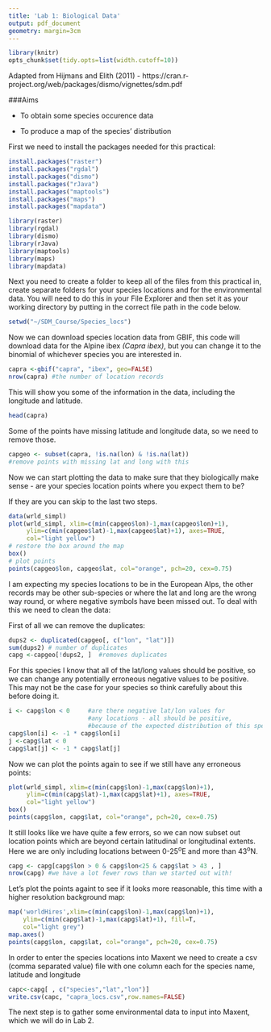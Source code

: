 ```yaml
---
title: 'Lab 1: Biological Data'
output: pdf_document
geometry: margin=3cm
---
```


```r
library(knitr)
opts_chunk$set(tidy.opts=list(width.cutoff=10))
```

Adapted from Hijmans and Elith (2011) - https://cran.r-project.org/web/packages/dismo/vignettes/sdm.pdf

###Aims


* To obtain some species occurence data

* To produce a map of the species' distribution

First we need to install the packages needed for this practical:

```r
install.packages("raster")
install.packages("rgdal")
install.packages("dismo")
install.packages("rJava")
install.packages("maptools")
install.packages("maps")
install.packages("mapdata")
```

```r
library(raster)
library(rgdal)
library(dismo)
library(rJava)
library(maptools)
library(maps)    
library(mapdata) 
```

Next you need to create a folder to keep all of the files from this practical in, create separate folders for your species locations and for the environmental data. You will need to do this in your File Explorer and then set it as your working directory by putting in the correct file path in the code below. 

```r
setwd("~/SDM_Course/Species_locs")
```


Now we can download species location data from GBIF, this code will download data for the Alpine ibex _(Capra ibex)_, but you can change it to the binomial of whichever species you are interested in.


```r
capra <-gbif("capra", "ibex", geo=FALSE)
nrow(capra) #the number of location records
```


This will show you some of the information in the data, including the longitude and latitude. 


```r
head(capra)
```

Some of the points have missing latitude and longitude data, so we need to remove those.


```r
capgeo <- subset(capra, !is.na(lon) & !is.na(lat)) 
#remove points with missing lat and long with this
```


Now we can start plotting the data to make sure that they biologically make sense - are your species location points where you expect them to be?

If they are you can skip to the last two steps.


```r
data(wrld_simpl)
plot(wrld_simpl, xlim=c(min(capgeo$lon)-1,max(capgeo$lon)+1), 
     ylim=c(min(capgeo$lat)-1,max(capgeo$lat)+1), axes=TRUE, 
     col="light yellow")
# restore the box around the map
box()
# plot points
points(capgeo$lon, capgeo$lat, col="orange", pch=20, cex=0.75)
```

I am expecting my species locations to be in the European Alps, the other records may be other sub-species or where the lat and long are the wrong way round, or where negative symbols have been missed out. To deal with this we need to clean the data:

First of all we can remove the duplicates:


```r
dups2 <- duplicated(capgeo[, c("lon", "lat")])
sum(dups2) # number of duplicates
capg <-capgeo[!dups2, ]  #removes duplicates
```


For this species I know that all of the lat/long values should be positive, so we can change any potentially erroneous negative values to be positive. This may not be the case for your species so think carefully about this before doing it.


```r
i <- capg$lon < 0     #are there negative lat/lon values for 
                      #any locations - all should be positive, 
                      #because of the expected distribution of this species
capg$lon[i] <- -1 * capg$lon[i]
j <-capg$lat < 0
capg$lat[j] <- -1 * capg$lat[j]
```


Now we can plot the points again to see if we still have any erroneous points:


```r
plot(wrld_simpl, xlim=c(min(capg$lon)-1,max(capg$lon)+1), 
     ylim=c(min(capg$lat)-1,max(capg$lat)+1), axes=TRUE, 
     col="light yellow")
box()
points(capg$lon, capg$lat, col="orange", pch=20, cex=0.75)
```


It still looks like we have quite a few errors, so we can now subset out location points which are beyond certain latitudinal or longitudinal extents. Here we are only including locations between 0-25^o^E and more than 43^o^N.


```r
capg <- capg[capg$lon > 0 & capg$lon<25 & capg$lat > 43 , ] 
nrow(capg) #we have a lot fewer rows than we started out with!
```


Let's plot the points againt to see if it looks more reasonable, this time with a higher resolution background map:
  
  
```r
map('worldHires',xlim=c(min(capg$lon)-1,max(capg$lon)+1), 
    ylim=c(min(capg$lat)-1,max(capg$lat)+1), fill=T, 
    col="light grey")
map.axes()
points(capg$lon, capg$lat, col="orange", pch=20, cex=0.75)

```


In order to enter the species locations into Maxent we need to create a csv (comma separated value) file with one column each for the species name, latitude and longitude


```r
capc<-capg[ , c("species","lat","lon")]
write.csv(capc, "capra_locs.csv",row.names=FALSE)
```


The next step is to gather some environmental data to input into Maxent, which we will do in Lab 2.




